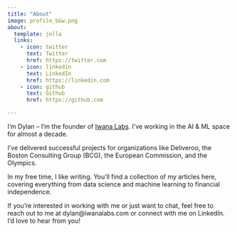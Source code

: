 ```yaml
---
title: "About"
image: profile_b&w.png
about:
  template: jolla
  links:
    - icon: twitter
      text: Twitter
      href: https://twitter.com
    - icon: linkedin
      text: LinkedIn
      href: https://linkedin.com
    - icon: github
      text: Github
      href: https://github.com

---
```


I'm Dylan – I'm the founder of [Iwana Labs](https://iwanalabs.com). I've working in the AI & ML space for almost a decade.

I've delivered successful projects for organizations like Deliveroo, the Boston Consulting Group (BCG), the European Commission, and the Olympics.

In my free time, I like writing. You'll find a collection of my articles here, covering everything from data science and machine learning to financial independence.

If you're interested in working with me or just want to chat, feel free to reach out to me at dylan@iwanalabs.com or connect with me on LinkedIn. I'd love to hear from you!
